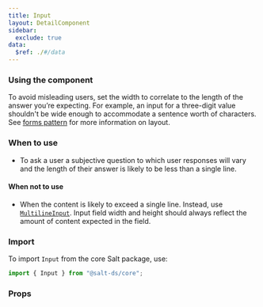```yaml
---
title: Input
layout: DetailComponent
sidebar:
  exclude: true
data:
  $ref: ./#/data
---
```


### Using the component

To avoid misleading users, set the width to correlate to the length of the answer you’re expecting. For example, an input for a three-digit value shouldn't be wide enough to accommodate a sentence worth of characters. See [forms pattern](/salt/patterns/forms) for more information on layout.

### When to use

- To ask a user a subjective question to which user responses will vary and the length of their answer is likely to be less than a single line.

#### When not to use

- When the content is likely to exceed a single line. Instead, use [`MultilineInput`](/salt/components/multiline-input). Input field width and height should always reflect the amount of content expected in the field.

### Import

To import `Input` from the core Salt package, use:

```js
import { Input } from "@salt-ds/core";
```

### Props

<PropsTable componentName="Input" />
